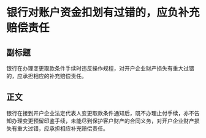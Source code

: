 # 银行对账户资金扣划有过错的，应负补充赔偿责任
## 副标题
银行在办理变更取款条件手续时违反操作规程，对开户企业财产损失有重大过错的，应承担相应的补充赔偿责任。
## 正文
银行在接到开户企业法定代表人变更取款条件通知后，既不办理止付手续，亦不告知办理变更预留印鉴手续，未能尽到保护客户财产的合同义务，对开户企业财产损失有重大过错，应承担相应补充赔偿责任。